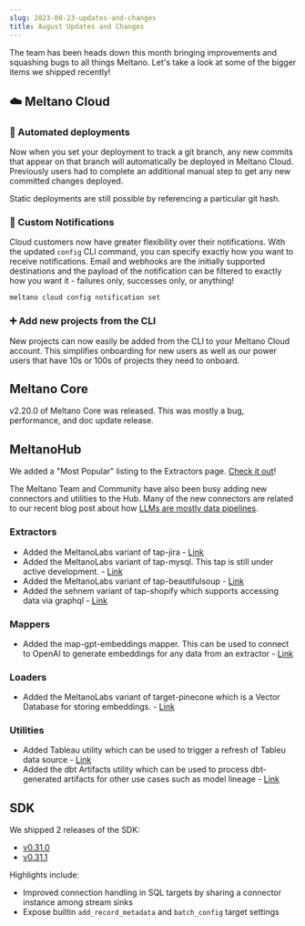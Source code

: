 ```yaml
---
slug: 2023-08-23-updates-and-changes
title: August Updates and Changes
---
```


The team has been heads down this month bringing improvements and squashing bugs to all things Meltano.
Let's take a look at some of the bigger items we shipped recently!

## ☁️ Meltano Cloud

### 🚀 Automated deployments

Now when you set your deployment to track a git branch, any new commits that appear on that branch will automatically be deployed in Meltano Cloud.
Previously users had to complete an additional manual step to get any new committed changes deployed.

Static deployments are still possible by referencing a particular git hash.

### 🚨 Custom Notifications

Cloud customers now have greater flexibility over their notifications.
With the updated `config` CLI command, you can specify exactly how you want to receive notifications.
Email and webhooks are the initially supported destinations and the payload of the notification can be filtered to exactly how you want it - failures only, successes only, or anything!

```bash
meltano cloud config notification set
```

### ➕ Add new projects from the CLI

New projects can now easily be added from the CLI to your Meltano Cloud account.
This simplifies onboarding for new users as well as our power users that have 10s or 100s of projects they need to onboard.


## Meltano Core

v2.20.0 of Meltano Core was released. This was mostly a bug, performance, and doc update release.

## MeltanoHub

We added a "Most Popular" listing to the Extractors page. [Check it out](https://hub.meltano.com/extractors)!

The Meltano Team and Community have also been busy adding new connectors and utilities to the Hub.
Many of the new connectors are related to our recent blog post about how [LLMs are mostly data pipelines](https://meltano.com/blog/llm-apps-are-mostly-data-pipelines/).

### Extractors

- Added the MeltanoLabs variant of tap-jira - [Link](https://github.com/MeltanoLabs/tap-jira)
- Added the MeltanoLabs variant of tap-mysql. This tap is still under active development. - [Link](https://hub.meltano.com/extractors/tap-mysql--meltanolabs/)
- Added the MeltanoLabs variant of tap-beautifulsoup - [Link](https://hub.meltano.com/extractors/tap-beautifulsoup)
- Added the sehnem variant of tap-shopify which supports accessing data via graphql - [Link](https://hub.meltano.com/extractors/tap-shopify--sehnem/)


### Mappers

- Added the map-gpt-embeddings mapper. This can be used to connect to OpenAI to generate embeddings for any data from an extractor - [Link](https://hub.meltano.com/mappers/map-gpt-embeddings)


### Loaders

- Added the MeltanoLabs variant of target-pinecone which is a Vector Database for storing embeddings. - [Link](https://hub.meltano.com/loaders/target-pinecone)

### Utilities

- Added Tableau utility which can be used to trigger a refresh of Tableu data source - [Link](https://hub.meltano.com/utilities/tableau)
- Added the dbt Artifacts utility which can be used to process dbt-generated artifacts for other use cases such as model lineage - [Link](https://hub.meltano.com/utilities/dbt-artifacts)


## SDK

We shipped 2 releases of the SDK:

- [v0.31.0](https://github.com/meltano/sdk/releases/tag/v0.31.0)
- [v0.31.1](https://github.com/meltano/sdk/releases/tag/v0.31.1)

Highlights include:

* Improved connection handling in SQL targets by sharing a connector instance among stream sinks
* Expose builtin `add_record_metadata` and `batch_config` target settings
